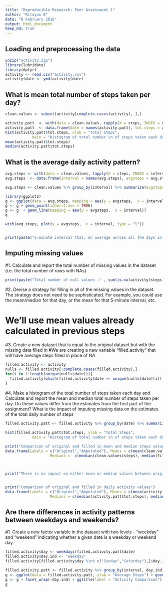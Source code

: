 ```yaml
---
title: "Reproducible Research: Peer Assessment 1"
author: "Ritayan B"
date: "8 February 2016"
output: html_document
keep_md: true
---
```



## Loading and preprocessing the data
```r
unzip("activity.zip")
library(lubridate)
library(dplyr)
activity <- read.csv("activity.csv")
activity$date <- ymd(activity$date)
```

## What is mean total number of steps taken per day?
```r
clean.values <- subset(activity[complete.cases(activity), ],)

activity.patt  <- with(data = clean.values, tapply(X = steps, INDEX = date, FUN = sum))
activity.patt  <- data.frame(date = names(activity.patt), tot.steps = activity.patt)
hist(activity.patt$tot.steps, xlab = "Total Steps", 
            main = "Histogram of total number \n of steps taken each day")
mean(activity.patt$tot.steps)
median(activity.patt$tot.steps)          

```
## What is the average daily activity pattern?
```r
avg.steps <- with(data = clean.values, tapply(X = steps, INDEX = interval, FUN = mean))
avg.steps  <- data.frame(interval = names(avg.steps), avgsteps = avg.steps)

avg.steps <- clean.values %>% group_by(interval) %>% summarize(avgsteps = mean(steps))

library(ggplot2)
g <- ggplot(data = avg.steps, mapping = aes(y = avgsteps,  x = interval, group = 1)) 
g <- g + geom_point(inherit.aes = TRUE) 
g <- g  + geom_line(mapping = aes(y = avgsteps,  x = interval))
g

with(avg.steps, plot(y = avgsteps,  x = interval, type = "l"))


print(paste("5-minute interval that, on average across all the days in the dataset, contains the maximum number of steps :", print(names(which.max(avg.steps$avgsteps)))))
```
## Imputing missing values
#1. Calculate and report the total number of missing values in the dataset (i.e. the total number of rows with NAs) 
```r
print(paste("Total number of null values :" , sum(is.na(activity$steps))))
```
#2. Devise a strategy for filling in all of the missing values in the dataset. The strategy does not need to be sophisticated. For example, you could use the mean/median for that day, or the mean for that 5-minute interval, etc.

# We'll use mean values already calculated in previous steps

#3. Create a new dataset that is equal to the original dataset but with the missing data filled in
#We are creating a new variable "filled.activity" that will have average steps filled in place of NA
```r
filled.activity <- activity
nulls <- filled.activity[!complete.cases(filled.activity),]
for(i in 1:length(unique(nulls$date))){
  filled.activity[which(filled.activity$date == unique(nulls$date)[i]),]$steps <- as.numeric(avg.steps$avgsteps)
}
```
#4. Make a histogram of the total number of steps taken each day and Calculate and report the mean and median total number of steps taken per day. Do these values differ from the estimates from the first part of the assignment? What is the impact of imputing missing data on the estimates of the total daily number of steps
```r
filled.activity.patt <- filled.activity %>% group_by(date) %>% summarize(tot.steps = sum(steps))

hist(filled.activity.patt$tot.steps, xlab = "Total Steps", 
            main = "Histogram of total number \n of steps taken each day(null values amputed)")
            
print("Comparison of original and filled in mean and median steps values")
data.frame(Labels = c("Original","Amputated"), Means = c(mean(clean.values$steps), mean(filled.activity$steps)),
                    Medians =  c(median(clean.values$steps), median(filled.activity$steps)))



print("There is no impact on either mean or median values between original set and the amputed set")


print("Comparison of original and filled in daily activity values")
data.frame(Labels = c("Original","Amputated"), Means = c(mean(activity.patt$tot.steps), mean(filled.activity.patt$tot.steps)),
                    Medians = c(median(activity.patt$tot.steps), median(filled.activity.patt$tot.steps)))
```

## Are there differences in activity patterns between weekdays and weekends?
#1. Create a new factor variable in the dataset with two levels - "weekday" and "weekend" indicating whether a given date is a weekday or weekend day.
```r
filled.activity$day <- weekdays(filled.activity.patt$date)
filled.activity$day.ind <- "weekday"
filled.activity[filled.activity$day %in% c("Sunday","Saturday"),]$day.ind <- "weekend"

filled.activity.patt <- filled.activity %>% group_by(interval, day.ind) %>% summarize(steps = mean(steps))
g <- ggplot(data = filled.activity.patt, ylab = "Average Steps") + geom_line(aes(x = interval, y = steps)) 
g <- g + facet_wrap(~day.ind) + ggtitle(label = "Activity Comparison") + ylab("Average number of steps")
g

```




